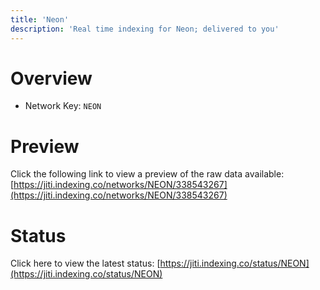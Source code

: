 ```yaml
---
title: 'Neon'
description: 'Real time indexing for Neon; delivered to you'
---
```


# Overview
- Network Key: `NEON`

# Preview
Click the following link to view a preview of the raw data available: [https://jiti.indexing.co/networks/NEON/338543267](https://jiti.indexing.co/networks/NEON/338543267)

# Status
Click here to view the latest status: [https://jiti.indexing.co/status/NEON](https://jiti.indexing.co/status/NEON)
